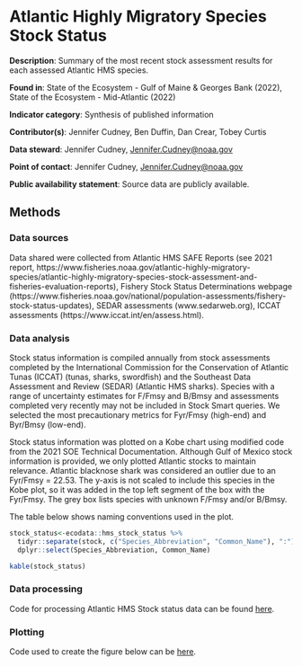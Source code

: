 # Atlantic Highly Migratory Species Stock Status 

**Description**:  Summary of the most recent stock assessment results for each assessed Atlantic HMS species. 

**Found in**: State of the Ecosystem - Gulf of Maine & Georges Bank (2022), State of the Ecosystem - Mid-Atlantic (2022)

**Indicator category**: Synthesis of published information

**Contributor(s)**: Jennifer Cudney, Ben Duffin, Dan Crear, Tobey Curtis
  
**Data steward**: Jennifer Cudney, <Jennifer.Cudney@noaa.gov>
  
**Point of contact**: Jennifer Cudney, <Jennifer.Cudney@noaa.gov>
  
**Public availability statement**: Source data are publicly available.

## Methods


### Data sources
Data shared were collected from Atlantic HMS SAFE Reports (see 2021 report, https://www.fisheries.noaa.gov/atlantic-highly-migratory-species/atlantic-highly-migratory-species-stock-assessment-and-fisheries-evaluation-reports), Fishery Stock Status Determinations webpage (https://www.fisheries.noaa.gov/national/population-assessments/fishery-stock-status-updates), SEDAR assessments (www.sedarweb.org), ICCAT assessments (https://www.iccat.int/en/assess.html).



### Data analysis
Stock status information is compiled annually from stock assessments completed by the International Commission for the Conservation of Atlantic Tunas (ICCAT) (tunas, sharks, swordfish) and the Southeast Data Assessment and Review (SEDAR) (Atlantic HMS sharks). Species with a range of uncertainty estimates for F/Fmsy and B/Bmsy and assessments completed very recently may not be included in Stock Smart queries. We selected the most precautionary metrics for Fyr/Fmsy (high-end) and Byr/Bmsy (low-end). 

Stock status information was plotted on a Kobe chart using modified code from the 2021 SOE Technical Documentation. Although Gulf of Mexico stock information is provided, we only plotted Atlantic stocks to maintain relevance. Atlantic blacknose shark was considered an outlier due to an Fyr/Fmsy = 22.53. The y-axis is not scaled to include this species in the Kobe plot, so it was added in the top left segment of the box with the Fyr/Fmsy. The grey box lists species with unknown F/Fmsy and/or B/Bmsy.


The table below shows naming conventions used in the plot. 
```r
stock_status<-ecodata::hms_stock_status %>% 
  tidyr::separate(stock, c("Species_Abbreviation", "Common_Name"), ":") %>% 
  dplyr::select(Species_Abbreviation, Common_Name)

kable(stock_status)
```

### Data processing
Code for processing Atlantic HMS Stock status data can be found [here](https://github.com/NOAA-EDAB/ecodata/blob/master/data-raw/get_hms_stock_status.R). 


### Plotting
Code used to create the figure below can be [here](https://raw.githubusercontent.com/NOAA-EDAB/ecodata/master/chunk-scripts/human_dimensions_MAB.Rmd-hms-stock-status.R).


```r

```


